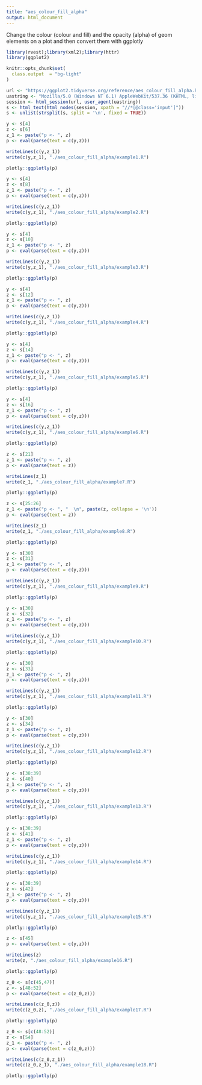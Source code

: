 ```yaml
---
title: "aes_colour_fill_alpha"
output: html_document
---
```


Change the colour (colour and fill) and the opacity (alpha) of geom elements on a plot and then convert them with ggplotly

```r
library(rvest);library(xml2);library(httr)
library(ggplot2)

knitr::opts_chunk$set(
  class.output  = "bg-light"
)
```

```r
url <- "https://ggplot2.tidyverse.org/reference/aes_colour_fill_alpha.html"
uastring <- "Mozilla/5.0 (Windows NT 6.1) AppleWebKit/537.36 (KHTML, like Gecko) Chrome/88.0.4324.190 Safari/537.36"
session <- html_session(url, user_agent(uastring))
s <- html_text(html_nodes(session, xpath = "//*[@class='input']"))
s <- unlist(strsplit(s, split = '\n', fixed = TRUE))
```

```r
y <- s[4]
z <- s[6]
z_1 <- paste("p <- ", z)
p <- eval(parse(text = c(y,z)))
```

```r
writeLines(c(y,z_1))
write(c(y,z_1), "./aes_colour_fill_alpha/example1.R")
```

```r
plotly::ggplotly(p)
```

```r
y <- s[4]
z <- s[8]
z_1 <- paste("p <- ", z)
p <- eval(parse(text = c(y,z)))
```

```r
writeLines(c(y,z_1))
write(c(y,z_1), "./aes_colour_fill_alpha/example2.R")
```

```r
plotly::ggplotly(p)
```

```r
y <- s[4]
z <- s[10]
z_1 <- paste("p <- ", z)
p <- eval(parse(text = c(y,z)))
```

```r
writeLines(c(y,z_1))
write(c(y,z_1), "./aes_colour_fill_alpha/example3.R")
```

```r
plotly::ggplotly(p)
```

```r
y <- s[4]
z <- s[12]
z_1 <- paste("p <- ", z)
p <- eval(parse(text = c(y,z)))
```

```r
writeLines(c(y,z_1))
write(c(y,z_1), "./aes_colour_fill_alpha/example4.R")
```

```r
plotly::ggplotly(p)
```

```r
y <- s[4]
z <- s[14]
z_1 <- paste("p <- ", z)
p <- eval(parse(text = c(y,z)))
```

```r
writeLines(c(y,z_1))
write(c(y,z_1), "./aes_colour_fill_alpha/example5.R")
```

```r
plotly::ggplotly(p)
```

```r
y <- s[4]
z <- s[16]
z_1 <- paste("p <- ", z)
p <- eval(parse(text = c(y,z)))
```

```r
writeLines(c(y,z_1))
write(c(y,z_1), "./aes_colour_fill_alpha/example6.R")
```

```r
plotly::ggplotly(p)
```

```r
z <- s[21]
z_1 <- paste("p <- ", z)
p <- eval(parse(text = z))
```

```r
writeLines(z_1)
write(z_1, "./aes_colour_fill_alpha/example7.R")
```

```r
plotly::ggplotly(p)
```

```r
z <- s[25:26]
z_1 <- paste("p <- ", "  \n", paste(z, collapse = '\n'))
p <- eval(parse(text = z))
```

```r
writeLines(z_1)
write(z_1, "./aes_colour_fill_alpha/example8.R")
```

```r
plotly::ggplotly(p)
```

```r
y <- s[30]
z <- s[31]
z_1 <- paste("p <- ", z)
p <- eval(parse(text = c(y,z)))
```

```r
writeLines(c(y,z_1))
write(c(y,z_1), "./aes_colour_fill_alpha/example9.R")
```

```r
plotly::ggplotly(p)
```

```r
y <- s[30]
z <- s[32]
z_1 <- paste("p <- ", z)
p <- eval(parse(text = c(y,z)))
```

```r
writeLines(c(y,z_1))
write(c(y,z_1), "./aes_colour_fill_alpha/example10.R")
```

```r
plotly::ggplotly(p)
```

```r
y <- s[30]
z <- s[33]
z_1 <- paste("p <- ", z)
p <- eval(parse(text = c(y,z)))
```

```r
writeLines(c(y,z_1))
write(c(y,z_1), "./aes_colour_fill_alpha/example11.R")
```

```r
plotly::ggplotly(p)
```

```r
y <- s[30]
z <- s[34]
z_1 <- paste("p <- ", z)
p <- eval(parse(text = c(y,z)))
```

```r
writeLines(c(y,z_1))
write(c(y,z_1), "./aes_colour_fill_alpha/example12.R")
```

```r
plotly::ggplotly(p)
```

```r
y <- s[38:39]
z <- s[40]
z_1 <- paste("p <- ", z)
p <- eval(parse(text = c(y,z)))
```

```r
writeLines(c(y,z_1))
write(c(y,z_1), "./aes_colour_fill_alpha/example13.R")
```

```r
plotly::ggplotly(p)
```

```r
y <- s[38:39]
z <- s[41]
z_1 <- paste("p <- ", z)
p <- eval(parse(text = c(y,z)))
```

```r
writeLines(c(y,z_1))
write(c(y,z_1), "./aes_colour_fill_alpha/example14.R")
```

```r
plotly::ggplotly(p)
```

```r
y <- s[38:39]
z <- s[42]
z_1 <- paste("p <- ", z)
p <- eval(parse(text = c(y,z)))
```

```r
writeLines(c(y,z_1))
write(c(y,z_1), "./aes_colour_fill_alpha/example15.R")
```

```r
plotly::ggplotly(p)
```

```r
z <- s[45]
p <- eval(parse(text = c(y,z)))
```

```r
writeLines(z)
write(z, "./aes_colour_fill_alpha/example16.R")
```

```r
plotly::ggplotly(p)
```

```r
z_0 <- s[c(45,47)]
z <- s[48:52]
p <- eval(parse(text = c(z_0,z)))
```

```r
writeLines(c(z_0,z))
write(c(z_0,z), "./aes_colour_fill_alpha/example17.R")
```

```r
plotly::ggplotly(p)
```

```r
z_0 <- s[c(48:52)]
z <- s[54]
z_1 <- paste("p <- ", z)
p <- eval(parse(text = c(z_0,z)))
```

```r
writeLines(c(z_0,z_1))
write(c(z_0,z_1), "./aes_colour_fill_alpha/example18.R")
```

```r
plotly::ggplotly(p)
```









